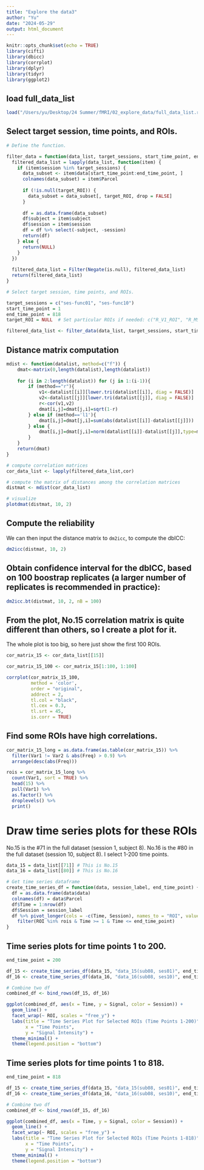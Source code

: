 ```yaml
---
title: "Explore the data3"
author: "Yu"
date: "2024-05-29"
output: html_document
---
```


```r
knitr::opts_chunk$set(echo = TRUE)
library(cifti)
library(dbicc)
library(corrplot)
library(dplyr)
library(tidyr)
library(ggplot2)
```


## load full_data_list

```r
load("/Users/yu/Desktop/24 Summer/fMRI/02_explore_data/full_data_list.rda")
```


## Select target session, time points, and ROIs.

```r
# Define the function.

filter_data = function(data_list, target_sessions, start_time_point, end_time_point, target_ROI = NULL) {
  filtered_data_list = lapply(data_list, function(item) {
    if (item$session %in% target_sessions) {
      data_subset <- item$data[start_time_point:end_time_point, ]
      colnames(data_subset) = item$Parcel
      
      if (!is.null(target_ROI)) {
        data_subset = data_subset[, target_ROI, drop = FALSE]
      }
      
      df = as.data.frame(data_subset)
      df$subject = item$subject
      df$session = item$session
      df = df %>% select(-subject, -session)
      return(df)
    } else {
      return(NULL)
    }
  })
  
  filtered_data_list = Filter(Negate(is.null), filtered_data_list)
  return(filtered_data_list)
}

# Select target session, time points, and ROIs.

target_sessions = c("ses-func01", "ses-func10")
start_time_point = 1
end_time_point = 818
target_ROI = NULL  # Set particular ROIs if needed: c("R_V1_ROI", "R_MST_ROI", "R_V6_ROI")

filtered_data_list <- filter_data(data_list, target_sessions, start_time_point, end_time_point, target_ROI)

```


## Distance matrix computation

```r
mdist <- function(datalist, method=c("f")) {
    dmat<-matrix(0,length(datalist),length(datalist))
    
    for (i in 2:length(datalist)) for (j in 1:(i-1)){
        if (method=="r"){
            v1<-datalist[[i]][lower.tri(datalist[[i]], diag = FALSE)]
            v2<-datalist[[j]][lower.tri(datalist[[j]], diag = FALSE)]
            r<-cor(v1,v2)
            dmat[i,j]=dmat[j,i]=sqrt(1-r)
        } else if (method=='l1'){
            dmat[i,j]=dmat[j,i]=sum(abs(datalist[[i]]-datalist[[j]]))
        } else {
            dmat[i,j]=dmat[j,i]=norm(datalist[[i]]-datalist[[j]],type=method)
        }
    }
    return(dmat)
}
```

```r

# compute correlation matrices
cor_data_list <- lapply(filtered_data_list,cor)

# compute the matrix of distances among the correlation matrices
distmat <- mdist(cor_data_list)

# visualize
plotdmat(distmat, 10, 2)
```


## Compute the reliability  

We can then input the distance matrix to `dm2icc`, to compute the dbICC:
```r
dm2icc(distmat, 10, 2)
```


## Obtain confidence interval for the dbICC, based on 100 boostrap replicates (a larger number of replicates is recommended in practice):

```r
dm2icc.bt(distmat, 10, 2, nB = 100)
```


## From the plot, No.15 correlation matrix is quite different than others, so I create a plot for it.
The whole plot is too big, so here just show the first 100 ROIs.

```r
cor_matrix_15 <- cor_data_list[[15]] 

cor_matrix_15_100 <- cor_matrix_15[1:100, 1:100]

corrplot(cor_matrix_15_100, 
         method = 'color', 
         order = "original", 
         addrect = 2, 
         tl.col = "black", 
         tl.cex = 0.3,
         tl.srt = 45, 
         is.corr = TRUE)
```

## Find some ROIs have high correlations.
```r
cor_matrix_15_long = as.data.frame(as.table(cor_matrix_15)) %>% 
  filter(Var1 != Var2 & abs(Freq) > 0.9) %>% 
  arrange(desc(abs(Freq))) 

rois = cor_matrix_15_long %>% 
  count(Var1, sort = TRUE) %>% 
  head(15) %>% 
  pull(Var1) %>% 
  as.factor() %>% 
  droplevels() %>% 
  print()
```


# Draw time series plots for these ROIs
No.15 is the #71 in the full dataset (session 1, subject 8).
No.16 is the #80 in the full dataset (session 10, subject 8).
I select 1-200 time points.

```r
data_15 = data_list[[71]] # This is No.15
data_16 = data_list[[80]] # This is No.16

# Get time series dataframe
create_time_series_df = function(data, session_label, end_time_point) {
  df = as.data.frame(data$data)
  colnames(df) = data$Parcel
  df$Time = 1:nrow(df)
  df$Session = session_label
  df %>% pivot_longer(cols = -c(Time, Session), names_to = "ROI", values_to = "Signal") %>%
    filter(ROI %in% rois & Time >= 1 & Time <= end_time_point)
}
```

## Time series plots for time points 1 to 200.

```r
end_time_point = 200

df_15 <- create_time_series_df(data_15, "data_15(sub08, ses01)", end_time_point)
df_16 <- create_time_series_df(data_16, "data_16(sub08, ses10)", end_time_point)

# Combine two df
combined_df <- bind_rows(df_15, df_16)

ggplot(combined_df, aes(x = Time, y = Signal, color = Session)) +
  geom_line() +
  facet_wrap(~ ROI, scales = "free_y") +  
  labs(title = "Time Series Plot for Selected ROIs (Time Points 1-200)",
       x = "Time Points",
       y = "Signal Intensity") +
  theme_minimal() +
  theme(legend.position = "bottom")
```

## Time series plots for time points 1 to 818.

```r
end_time_point = 818

df_15 <- create_time_series_df(data_15, "data_15(sub08, ses01)", end_time_point)
df_16 <- create_time_series_df(data_16, "data_16(sub08, ses10)", end_time_point)

# Combine two df
combined_df <- bind_rows(df_15, df_16)

ggplot(combined_df, aes(x = Time, y = Signal, color = Session)) +
  geom_line() +
  facet_wrap(~ ROI, scales = "free_y") +  
  labs(title = "Time Series Plot for Selected ROIs (Time Points 1-818)",
       x = "Time Points",
       y = "Signal Intensity") +
  theme_minimal() +
  theme(legend.position = "bottom")
```
